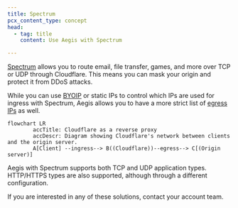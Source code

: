 ```yaml
---
title: Spectrum
pcx_content_type: concept
head:
  - tag: title
    content: Use Aegis with Spectrum

---
```


[Spectrum](/spectrum/) allows you to route email, file transfer, games, and more over TCP or UDP through Cloudflare. This means you can mask your origin and protect it from DDoS attacks.

While you can use [BYOIP](/byoip/) or static IPs to control which IPs are used for ingress with Spectrum, Aegis allows you to have a more strict list of [egress IPs](/aegis/about/) as well.

```mermaid
flowchart LR
        accTitle: Cloudflare as a reverse proxy
        accDescr: Diagram showing Cloudflare's network between clients and the origin server.
        A[Client] --ingress--> B((Cloudflare))--egress--> C[(Origin server)]
```

Aegis with Spectrum supports both TCP and UDP application types. HTTP/HTTPS types are also supported, although through a different configuration.

If you are interested in any of these solutions, contact your account team.